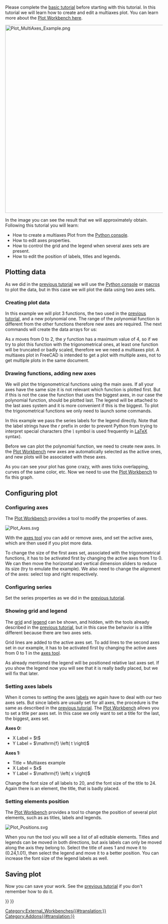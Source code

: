<languages/>
<translate>

<!--T:28-->
{{TutorialInfo
|Topic=Plot workbench
|Level=Intermediate
|Time=
|Author=
|FCVersion=0.19
|Files=
}}

<!--T:1-->
Please complete the [[Plot_Basic_tutorial|basic tutorial]] before starting with this tutorial. In this tutorial we will learn how to create and edit a multiaxes plot. You can learn more about the [[Plot_Workbench|Plot Workbench here]].

</translate>
[[Image:Plot_MultiAxes_Example.png|600px]]
<translate>
<!--T:2-->
{{Caption|Multiaxes plot example}}

<!--T:3-->
In the image you can see the result that we will approximately obtain. Following this tutorial you will learn:
* How to create a multiaxes Plot from the [[Python_console|Python console]].
* How to edit axes properties.
* How to control the grid and the legend when several axes sets are present.
* How to edit the position of labels, titles and legends.

==Plotting data== <!--T:31-->

<!--T:4-->
As we did in the [[Plot_Basic_tutorial|previous tutorial]] we will use the [[Python_console|Python console]] or [[Macros|macros]] to plot the data, but in this case we will plot the data using two axes sets.

===Creating plot data=== <!--T:32-->

<!--T:5-->
In this example we will plot 3 functions, the two used in the [[Plot_Basic_tutorial|previous tutorial]], and a new polynomial one. The range of the polynomial function is different from the other functions therefore new axes are required. The next commands will create the data arrays for us:

</translate>
{{Code|code=
import math
p = range(0,1001)
x = [2.0*xx/1000.0 for xx in p]
y = [xx**2.0 for xx in x]
t = [tt/1000.0 for tt in p]
s = [math.sin(math.pi*2.0*tt) for tt in t]
c = [math.cos(math.pi*2.0*tt) for tt in t]
}}
<translate>

<!--T:6-->
As ''x'' moves from 0 to 2, the ''y'' function has a maximum value of 4, so if we try to plot this function with the trigonometrical ones, at least one function will be truncated or badly scaled, therefore we we need a multiaxes plot. A multiaxes plot in FreeCAD is intended to get a plot with multiple axes, not to get multiple plots in the same document.

===Drawing functions, adding new axes=== <!--T:33-->

<!--T:7-->
We will plot the trigonometrical functions using the main axes. If all your axes have the same size it is not relevant which function is plotted first. But if this is not the case the function that uses the biggest axes, in our case the polynomial function, should be plotted last. The legend will be attached to the last axes system and it is more convenient if this is the biggest. To plot the trigonometrical functions we only need to launch some commands.

</translate>
{{Code|code=
try:
    from FreeCAD.Plot import Plot
except ImportError:
    from freecad.plot import Plot

Plot.plot(t,s,r"$\sin\left( 2 \pi t \right)$")
Plot.plot(t,c,r"$\cos\left( 2 \pi t \right)$")
}}
<translate>

<!--T:8-->
In this example we pass the series labels for the legend directly. Note that the label strings have the ''r'' prefix in order to prevent Python from trying to interpret special characters (the ''\'' symbol is used frequently in [https://www.latex-project.org/ LaTeX] syntax).

<!--T:9-->
Before we can plot the polynomial function, we need to create new axes. In the [[Plot_Workbench|Plot Workbench]] new axes are automatically selected as the active ones, and new plots will be associated with these axes.

</translate>
{{Code|code=
Plot.addNewAxes()
Plot.plot(x,y,r"$x^2$")
}}
<translate>

<!--T:10-->
As you can see your plot has gone crazy, with axes ticks overlapping, curves of the same color, etc. Now we need to use the [[Plot_Workbench|Plot Workbench]] to fix this graph.

==Configuring plot== <!--T:11-->

===Configuring axes=== <!--T:34-->

<!--T:12-->
The [[Plot_Workbench|Plot Workbench]] provides a tool to modify the properties of axes.

</translate>
[[Image:Plot_Axes.svg‎]]
<translate>
<!--T:13-->
{{Caption|Axes configuration tool icon}}

<!--T:14-->
With the [[Plot_Axes|axes tool]] you can add or remove axes, and set the active axes, which are then used if you plot more data.

<!--T:15-->
To change the size of the first axes set, associated with the trigonometrical functions, it has to be activated first by changing the active axes from 1 to 0. We can then move the horizontal and vertical dimension sliders to reduce its size (try to emulate the example). We also need to change the alignment of the axes: select top and right respectively.

===Configuring series=== <!--T:35-->

<!--T:16-->
Set the series properties as we did in the [[Plot_Basic_tutorial|previous tutorial]].

===Showing grid and legend=== <!--T:36-->

<!--T:17-->
The [[Plot_Grid|grid]] and [[Plot_Legend|legend]] can be shown, and hidden, with the tools already described in the [[Plot_Basic_tutorial|previous tutorial]], but in this case the behavior is a little different because there are two axes sets.

<!--T:18-->
Grid lines are added to the active axes set. To add lines to the second axes set in our example, it has to be activated first by changing the active axes from 0 to 1 in the [[Plot_Axes|axes tool]].

<!--T:19-->
As already mentioned the legend will be positioned relative last axes set. If you show the legend now you will see that it is really badly placed, but we will fix that later.

===Setting axes labels=== <!--T:37-->

<!--T:20-->
When it comes to setting the axes [[Plot_Labels|labels]] we again have to deal with our two axes sets. But since labels are usually set for all axes, the procedure is the same as described in the [[Plot_Basic_tutorial|previous tutorial]]. The [[Plot_Workbench|Plot Workbench]] allows you to set a title per axes set. In this case we only want to set a title for the last, the biggest, axes set.

<!--T:21-->
'''Axes 0:'''
* X Label = $t$
* Y Label = $\mathrm{f} \left( t \right)$
'''Axes 1:'''
* Title = Multiaxes example
* X Label = $x$
* Y Label = $\mathrm{f} \left( x \right)$

<!--T:22-->
Change the font size of all labels to 20, and the font size of the title to 24. Again there is an element, the title, that is badly placed.

===Setting elements position=== <!--T:38-->

<!--T:23-->
The [[Plot_Workbench|Plot Workbench]] provides a tool to change the position of several plot elements, such as as titles, labels and legends.

</translate>
[[Image:Plot_Positions.svg]]
<translate>
<!--T:24-->
{{Caption|Position editor icon}}

<!--T:25-->
When you run the tool you will see a list of all editable elements. Titles and legends can be moved in both directions, but axis labels can only be moved along the axis they belong to. Select the title of axes 1 and move it to (0.24,1.01), then select the legend and move it to a better position. You can increase the font size of the legend labels as well.

==Saving plot== <!--T:26-->

<!--T:30-->
Now you can save your work. See the [[Plot_Basic_tutorial|previous tutorial]] if you don't remember how to do it.


</translate>
{{Plot_Tools_navi{{#translation:}}}}
{{Userdocnavi{{#translation:}}}}
[[Category:External_Workbenches{{#translation:}}]]
[[Category:Addons{{#translation:}}]]